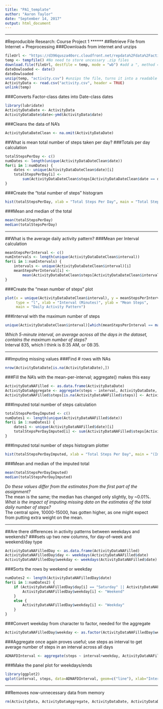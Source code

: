 ---
title: "PA1_template"
author: "Aaron Taylor"
date: "September 14, 2017"
output: html_document
---

******
#Reproducible Research: Course Project 1
******
##Retrieve File from Internet + Preprocessing
###Downloads from internet and unzips
```{r loaddata}
fileUrl <- "https://d396qusza40orc.cloudfront.net/repdata%2Fdata%2Factivity.zip"
temp <- tempfile() #No need to store uncessary .zip files
download.file(fileUrl, destfile = temp, mode = "wb") #add a ", method = "curl"" if using a mac
dateDowloaded <- date()
dateDowloaded
unzip(temp, "activity.csv") #unzips the file, turns it into a readable .txt file
ActivityData <- read.csv("activity.csv", header = TRUE)
unlink(temp)
```

###Converts Factor-class dates into Date-class dates
```{r}
library(lubridate)
ActivityDataDate <- ActivityData
ActivityDataDate$date<-ymd(ActivityData$date)
```

###Cleans the data of NA's
```{r}
ActivityDataDateClean <- na.omit(ActivityDataDate)
```

##What is mean total number of steps taken per day?
###Totals per day calculation
```{r}
totalStepsPerDay <- c()
numDates <- length(unique(ActivityDataDateClean$date))
for(i in 1:numDates) {
    dates <- unique(ActivityDataDateClean$date)[i]
    totalStepsPerDay[i] <-
        sum(ActivityDataDateClean$steps[ActivityDataDateClean$date == dates])
}
```

###Create the "total number of steps" histogram
```{r}
hist(totalStepsPerDay, xlab = "Total Steps Per Day", main = "Total Steps Per Day")
```

###Mean and median of the total
```{r}
mean(totalStepsPerDay)
median(totalStepsPerDay)
```

******

##What is the average daily activity pattern?
###Mean per Interval calculation
```{r}
meanStepsPerInterval <- c()
numIntervals <- length(unique(ActivityDataDateClean$interval))
for(i in 1:numIntervals) {
    intervals <- unique(ActivityDataDateClean$interval)[i]
    meanStepsPerInterval[i] <-
        mean(ActivityDataDateClean$steps[ActivityDataDateClean$interval == intervals])
}
```

###Create the "mean number of steps" plot
```{r}
plot(x = unique(ActivityDataDateClean$interval), y = meanStepsPerInterval,
     type = "l", xlab = "Interval (Minutes)", ylab = "Mean Steps",
     main = "Daily Activity Pattern")
```

###Interval with the maximum number of steps
```{r}
unique(ActivityDataDateClean$interval)[which(meanStepsPerInterval == max(meanStepsPerInterval))]
```
*Which 5-minute interval, on average across all the days in the dataset, contains the maximum number of steps?*  
Interval 835, which I think is 8:35 AM, or 08:35.  

******

##Imputing missing values
###Find # rows with NAs
```{r}
nrow(ActivityDataDate[is.na(ActivityDataDate),])
```

###Fill the NA's with the mean-per-interval; aggregate() makes this easy
```{r}
ActivityDataNAFilled <- as.data.frame(ActivityDataDate)
ActivityDataAggregate <- aggregate(steps ~ interval, ActivityDataDate, mean)
ActivityDataNAFilled$steps[is.na(ActivityDataNAFilled$steps)] <- ActivityDataAggregate$steps
```

###Imputed total number of steps calculation
```{r}
totalStepsPerDayImputed <- c()
numDates1 <- length(unique(ActivityDataNAFilled$date))
for(i in 1:numDates1) {
    dates1 <- unique(ActivityDataNAFilled$date)[i]
    totalStepsPerDayImputed[i] <- sum(ActivityDataNAFilled$steps[ActivityDataNAFilled$date == dates1])
}
```

###Imputed total number of steps histogram plotter
```{r}
hist(totalStepsPerDayImputed, xlab = "Total Steps Per Day", main = "(Imputed) Total Steps Per Day")
```

###Mean and median of the imputed total
```{r}
mean(totalStepsPerDayImputed)
median(totalStepsPerDayImputed)
```
*Do these values differ from the estimates from the first part of the assignment?*  
The mean is the same; the median has changed only slightly, by ~0.01%.  
*What is the impact of imputing missing data on the estimates of the total daily number of steps?*  
The central spire, 10000-15000, has gotten higher, as one might expect from putting extra weight on the mean.

******

##Are there differences in activity patterns between weekdays and weekends?
###sets up two new columns, for day-of-week and weekend/day type
```{r}
ActivityDataNAFilledDay <- as.data.frame(ActivityDataNAFilled)
ActivityDataNAFilledDay$day <- weekdays(ActivityDataNAFilled$date)
ActivityDataNAFilledDay$weekday <- weekdays(ActivityDataNAFilled$date)
```

###Sorts the rows by weekend or weekday
```{r}
numDates2 <- length(ActivityDataNAFilledDay$date)
for(i in 1:numDates2) {
    if (ActivityDataNAFilledDay$day[i] == "Saturday" || ActivityDataNAFilledDay$day[i] == "Sunday") {
        ActivityDataNAFilledDay$weekday[i] <- "Weekend"
    }
    else {
        ActivityDataNAFilledDay$weekday[i] <- "Weekday"
    }
}
```

###Convert weekday from character to factor, needed for the aggregate
```{r}
ActivityDataNAFilledDay$weekday <- as.factor(ActivityDataNAFilledDay$weekday)
```

###Aggregate once again proves useful; use steps as interval to get average number of steps in an interval across all days
```{r}
ADNAFDInterval <- aggregate(steps ~ interval+weekday, ActivityDataNAFilledDay, mean)
```

###Make the panel plot for weekdays/ends
```{r}
library(ggplot2)
qplot(interval, steps, data=ADNAFDInterval, geom=c("line"), xlab="Interval", ylab="Number of steps", main="") + facet_wrap(~ weekday, ncol=1)
```

******

##Removes now-unnecessary data from memory
```{r}
rm(ActivityData, ActivityDataAggregate, ActivityDataDate, ActivityDataDateClean, ActivityDataNAFilled, ActivityDataNAFilledDay, ADNAFDInterval)
```